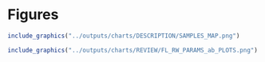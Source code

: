 
# Figures

```r
include_graphics("../outputs/charts/DESCRIPTION/SAMPLES_MAP.png")
```

\pagebreak

```r
include_graphics("../outputs/charts/REVIEW/FL_RW_PARAMS_ab_PLOTS.png")
```

\pagebreak

